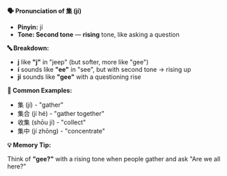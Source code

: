 **🗣️ Pronunciation of 集 (jí)**

- **Pinyin:** jí
- **Tone: Second tone** — **rising** tone, like asking a question

**🔤 Breakdown:**

- **j** like **"j"** in "jeep" (but softer, more like "gee")
- **í** sounds like **"ee"** in "see", but with second tone → rising up
- **jí** sounds like **"gee"** with a questioning rise

**📝 Common Examples:**

- 集 (jí) - "gather"
- 集合 (jí hé) - "gather together"
- 收集 (shōu jí) - "collect"
- 集中 (jí zhōng) - "concentrate"

**💡 Memory Tip:**

Think of **"gee?"** with a rising tone when people gather and ask "Are we all here?"
